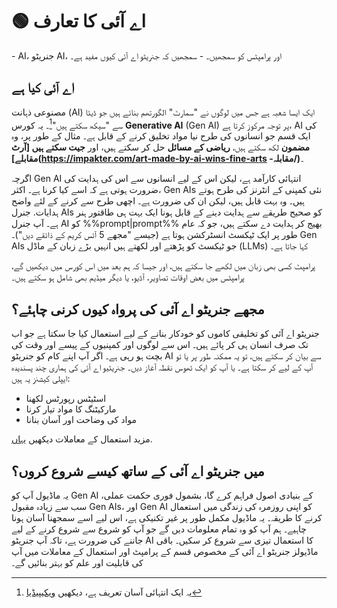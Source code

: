 
# 🟢 اے آئی کا تعارف

<Takeaways>
  - AI، جنریٹو AI، اور پرامپٹس کو سمجھیں۔ - سمجھیں کہ جنریٹو اے آئی کیوں مفید
  ہے۔
</Takeaways>

## اے آئی کیا ہے

مصنوعی ذہانت (AI) ایک ایسا شعبہ ہے جس میں لوگوں نے "سمارٹ" الگورتھم بنائے ہیں جو ڈیٹا سے "سیکھ سکتے ہیں"[^1]۔ یہ کورس **Generative AI** (Gen AI) پر توجہ مرکوز کرتا ہے، AI کی ایک قسم جو انسانوں کی طرح نیا مواد تخلیق کرنے کے قابل ہے۔ مثال کے طور پر، وہ **مضمون** لکھ سکتے ہیں، **ریاضی کے مسائل** حل کر سکتے ہیں، اور **جیت سکتے ہیں [آرٹ مقابلے](https://impakter.com/art-made-by-ai-wins-fine-arts -مقابلہ/)**۔

اگرچہ Gen AI انتہائی کارآمد ہے، لیکن اس کے لیے انسانوں سے اس کی ہدایت کی ضرورت ہوتی ہے کہ اسے کیا کرنا ہے۔
اکثر، Gen AIs نئی کمپنی کے انٹرنز کی طرح ہوتے ہیں۔ وہ بہت قابل ہیں، لیکن ان کی ضرورت ہے۔
اچھی طرح سے کرنے کے لئے واضح ہدایات. جنرل AIs کو صحیح طریقے سے ہدایت دینے کے قابل ہونا ایک بہت ہی طاقتور ہنر ہے۔ آپ جنرل AI کو %%prompt|prompt%% بھیج کر ہدایت دے سکتے ہیں، جو کہ عام طور پر ایک ٹیکسٹ انسٹرکشن ہوتا ہے (جیسے "مجھے 5 آئس کریم کے ذائقے دیں")۔ Gen AIs جو ٹیکسٹ کو پڑھتے اور لکھتے ہیں انہیں بڑے زبان کے ماڈل (LLMs) کہا جاتا ہے۔

<Tip>
  پرامپٹ کسی بھی زبان میں لکھے جا سکتے ہیں، اور جیسا کہ ہم بعد میں اس کورس میں
  دیکھیں گے، پرامپٹس میں بعض اوقات تصاویر، آڈیو، یا دیگر میڈیم بھی شامل ہو سکتے
  ہیں۔
</Tip>

## مجھے جنریٹو اے آئی کی پرواہ کیوں کرنی چاہئے؟

جنریٹو اے آئی کو تخلیقی کاموں کو خودکار بنانے کے لیے استعمال کیا جا سکتا ہے جو اب تک صرف انسان ہی کر پائے ہیں۔ اس سے لوگوں اور کمپنیوں کے پیسے اور وقت کی بچت ہو رہی ہے۔ اگر آپ اپنے کام کو جنریٹو AI سے بیان کر سکتے ہیں، تو یہ ممکنہ طور پر یا تو آپ کے لیے کر سکتا ہے۔
یا آپ کو ایک ٹھوس نقطہ آغاز دیں۔ جنریٹیو اے آئی کی ہماری چند پسندیدہ ایپلی کیشنز یہ ہیں:

- اسٹیٹس رپورٹس لکھنا
- مارکیٹنگ کا مواد تیار کرنا
- مواد کی وضاحت اور آسان بنانا

مزید استعمال کے معاملات دیکھیں [یہاں](https://learnprompting.org/docs/category/-basic-applications).

## میں جنریٹو اے آئی کے ساتھ کیسے شروع کروں؟

یہ ماڈیول آپ کو Gen AI کے بنیادی اصول فراہم کرے گا، بشمول فوری حکمت عملی، سب سے زیادہ مقبول Gen AIs، اور Gen AI کو اپنی روزمرہ کی زندگی میں استعمال کرنے کا طریقہ۔ یہ ماڈیول مکمل طور پر غیر تکنیکی ہے، اس لیے اسے سمجھنا آسان ہونا چاہیے۔ ہم آپ کو وہ تمام معلومات دیں گے جو آپ کو شروع سے شروع کرنے کے لیے جاننے کی ضرورت ہے، تاکہ آپ جنریٹو AI کا استعمال تیزی سے شروع کر سکیں۔ باقی ماڈیولز جنریٹو اے آئی کے مخصوص قسم کے پرامپٹ اور استعمال کے معاملات میں آپ کی قابلیت اور علم کو بہتر بنائیں گے۔

[^1]: یہ ایک انتہائی آسان تعریف ہے، دیکھیں [ویکیپیڈیا](https://en.wikipedia.org/wiki/Artificial_intelligence)
[^2]: ایک AI (GPT-3 davinci-003) نے حقیقت میں یہ لکھا ہے۔
